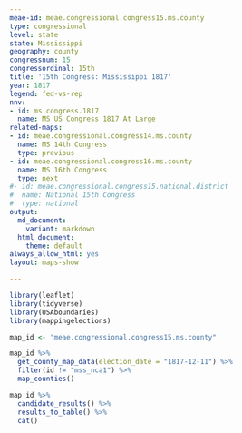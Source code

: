 ```yaml
---
meae-id: meae.congressional.congress15.ms.county
type: congressional
level: state
state: Mississippi
geography: county
congressnum: 15
congressordinal: 15th
title: '15th Congress: Mississippi 1817'
year: 1817
legend: fed-vs-rep
nnv:
- id: ms.congress.1817
  name: MS US Congress 1817 At Large
related-maps:
- id: meae.congressional.congress14.ms.county
  name: MS 14th Congress
  type: previous
- id: meae.congressional.congress16.ms.county
  name: MS 16th Congress
  type: next
#- id: meae.congressional.congress15.national.district
#  name: National 15th Congress
#  type: national
output:
  md_document:
    variant: markdown
  html_document:
    theme: default
always_allow_html: yes
layout: maps-show

---
```


```r
library(leaflet)
library(tidyverse)
library(USAboundaries)
library(mappingelections)

map_id <- "meae.congressional.congress15.ms.county"
```

<div class="map">

```r
map_id %>%
  get_county_map_data(election_date = "1817-12-11") %>% 
  filter(id != "mss_nca1") %>% 
  map_counties()
```

</div>

<div class="results-table">

```r
map_id %>%
  candidate_results() %>%
  results_to_table() %>%
  cat()
```

</div>
